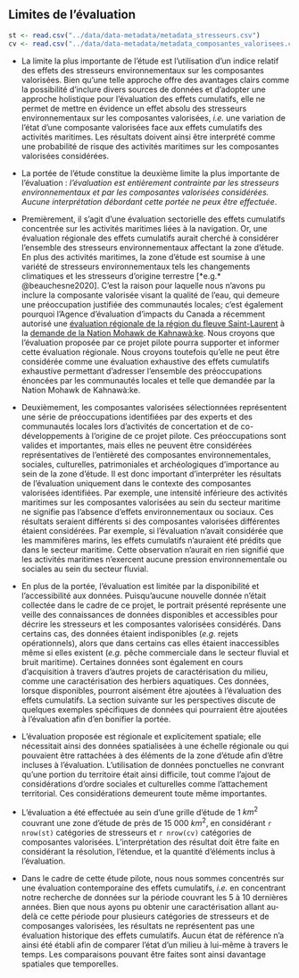 ## Limites de l'évaluation

```r
st <- read.csv("../data/data-metadata/metadata_stresseurs.csv")
cv <- read.csv("../data/data-metadata/metadata_composantes_valorisees.csv")
```

- La limite la plus importante de l'étude est l'utilisation d'un indice relatif des effets des stresseurs environnementaux sur les composantes valorisées. Bien qu'une telle approche offre des avantages clairs comme la possibilité d'inclure divers sources de données et d'adopter une approche holistique pour l'évaluation des effets cumulatifs, elle ne permet de mettre en évidence un effet absolu des stresseurs environnementaux sur les composantes valorisées, *i.e.* une variation de l'état d'une composante valorisées face aux effets cumulatifs des activités maritimes. Les résultats doivent ainsi être interprété comme une probabilité de risque des activités maritimes sur les composantes valorisées considérées.

- La portée de l'étude constitue la deuxième limite la plus importante de l'évaluation : *l'évaluation est entièrement contrainte par les stresseurs environnementaux et par les composantes valorisées considérées. Aucune interprétation débordant cette portée ne peux être effectuée*.

-  Premièrement, il s'agit d'une évaluation sectorielle des effets cumulatifs concentrée sur les activités maritimes liées à la navigation. Or, une évaluation régionale des effets cumulatifs aurait cherché à considérer l'ensemble des stresseurs environnementaux affectant la zone d'étude. En plus des activités maritimes, la zone d'étude est soumise à une variété de stresseurs environnementaux tels les changements climatiques et les stresseurs d'origine terrestre [*e.g.* @beauchesne2020]. C'est la raison pour laquelle nous n'avons pu inclure la composante valorisée visant la qualité de l'eau, qui demeure une préoccupation justifiée des communautés locales; c'est également pourquoi l'Agence d'évaluation d'impacts du Canada a récemment autorisé une [évaluation régionale de la région du fleuve Saint-Laurent](https://iaac-aeic.gc.ca/050/evaluations/document/140637?culture=fr-CA) à la [demande de la Nation Mohawk de Kahnawà:ke](https://iaac-aeic.gc.ca/050/documents/p80913/135682E.pdf). Nous croyons que l'évaluation proposée par ce projet pilote pourra supporter et informer cette évaluation régionale. Nous croyons toutefois qu'elle ne peut être considérée comme une évaluation exhaustive des effets cumulatifs exhaustive permettant d'adresser l'ensemble des préoccupations énoncées par les communautés locales et telle que demandée par la Nation Mohawk de Kahnawà:ke.

- Deuxièmement, les composantes valorisées sélectionnées représentent une série de préoccupations identifiées par des experts et des communautés locales lors d'activités de concertation et de co-développements à l'origine de ce projet pilote. Ces préoccupations sont valides et importantes, mais elles ne peuvent être considérées représentatives de l'entièreté des composantes environnementales, sociales, culturelles, patrimoniales et archéologiques d'importance au sein de la zone d'étude. Il est donc important d'interpréter les résultats de l'évaluation uniquement dans le contexte des composantes valorisées identifiées. Par exemple, une intensité inférieure des activités maritimes sur les composantes valorisées au sein du secteur maritime ne signifie pas l'absence d'effets environnementaux ou sociaux. Ces résultats seraient différents si des composantes valorisées différentes étaient considérées. Par exemple, si l'évaluation n'avait considérée que les mammifères marins, les effets cumulatifs n'auraient été prédits que dans le secteur maritime. Cette observation n'aurait en rien signifié que les activités maritimes n'exercent aucune pression environnementale ou sociales au sein du secteur fluvial.

- En plus de la portée, l'évaluation est limitée par la disponibilité et l'accessibilité aux données. Puisqu'aucune nouvelle donnée n'était collectée dans le cadre de ce projet, le portrait présenté représente une veille des connaissances de données disponibles et accessibles pour décrire les stresseurs et les composantes valorisées considérés. Dans certains cas, des données étaient indisponibles (*e.g.* rejets opérationnels), alors que dans certains cas elles étaient inaccessibles même si elles existent (*e.g.* pêche commerciale dans le secteur fluvial et bruit maritime). Certaines données sont également en cours d'acquisition à travers d'autres projets de caractérisation du milieu, comme une caractérisation des herbiers aquatiques. Ces données, lorsque disponibles, pourront aisément être ajoutées à l'évaluation des effets cumulatifs. La section suivante sur les perspectives discute de quelques exemples spécifiques de données qui pourraient être ajoutées à l'évaluation afin d'en bonifier la portée.

- L'évaluation proposée est régionale et explicitement spatiale; elle nécessitait ainsi des données spatialisées à une échelle régionale ou qui pouvaient être rattachées à des éléments de la zone d'étude afin d'être incluses à l'évaluation. L'utilisation de données ponctuelles ne convrant qu'une portion du territoire était ainsi difficile, tout comme l'ajout de considérations d'ordre sociales et culturelles comme l'attachement territorial. Ces considérations demeurent toute même importantes.

- L'évaluation a été effectuée au sein d'une grille d'étude de 1 $km^2$ couvrant une zone d'étude de près de 15 000 $km^2$, en considérant `r nrow(st)` catégories de stresseurs et `r nrow(cv)` catégories de composantes valorisées. L'interprétation des résultat doit être faite en considérant la résolution, l'étendue, et la quantité d'éléments inclus à l'évaluation.

- Dans le cadre de cette étude pilote, nous nous sommes concentrés sur une évaluation contemporaine des effets cumulatifs, *i.e.* en concentrant notre recherche de données sur la période couvrant les 5 à 10 dernières années. Bien que nous ayons pu obtenir une caractérisation allant au-delà ce cette période pour plusieurs catégories de stresseurs et de composanges valorisées, les résultats ne représentent pas une évaluation historique des effets cumulatifs. Aucun état de référence n'a ainsi été établi afin de comparer l'état d'un milieu à lui-même à travers le temps. Les comparaisons pouvant être faites sont ainsi davantage spatiales que temporelles.
